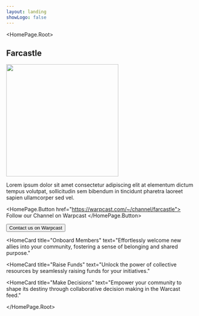 ```yaml
---
layout: landing
showLogo: false
---
```




<HomePage.Root>

<h2 className="logo">Farcastle</h2>
<img src="/images/raisin-black-castle.svg" width="300px" height="300px" />

<p>
  Lorem ipsum dolor sit amet consectetur adipiscing elit at elementum dictum
  tempus volutpat, sollicitudin sem bibendum in tincidunt pharetra laoreet
  sapien ullamcorper sed vel.
</p>

<HomePage.Button href="https://warpcast.com/~/channel/farcastle">
  Follow our Channel on Warpcast
</HomePage.Button>

<Button href="https://warpcast.com/~/group/1_m9uF9he_GG5nzFhQfJfQ">
  Contact us on Warpcast
</Button>

<div className="Home__card_container">

<HomeCard
  title="Onboard Members"
  text="Effortlessly welcome new allies into your community, fostering a sense of belonging and shared purpose."
></HomeCard>
<HomeCard
  title="Raise Funds"
  text="Unlock the power of collective resources by seamlessly raising funds for your initiatives."
></HomeCard>
<HomeCard
  title="Make Decisions"
  text="Empower your community to shape its destiny through collaborative decision making in the Warcast feed."
></HomeCard>

</div>

<Sponsors />

</HomePage.Root>
